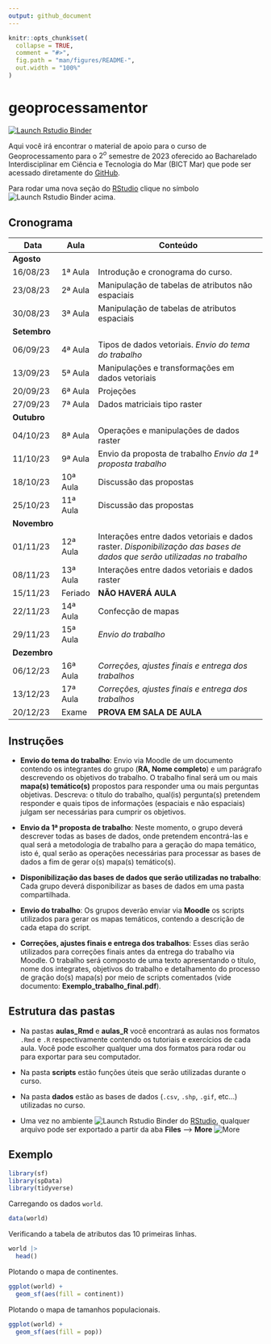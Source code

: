 ```yaml
---
output: github_document
---
```


<!-- README.md is generated from README.Rmd. Please edit that file -->

```r
knitr::opts_chunk$set(
  collapse = TRUE,
  comment = "#>",
  fig.path = "man/figures/README-",
  out.width = "100%"
)
```

# geoprocessamentor

<!-- badges: start -->
[![Launch Rstudio Binder](http://mybinder.org/badge_logo.svg)](https://mybinder.org/v2/gh/FCopf/geoprocessamentor/master?urlpath=rstudio)
<!-- badges: end -->

Aqui você irá encontrar o material de apoio para o curso de Geoprocessamento para o $2^o$ semestre de 2023 oferecido ao Bacharelado Interdisciplinar em Ciência e Tecnologia do Mar (BICT Mar) que pode ser acessado diretamente do [GitHub](https://github.com/FCopf/geoprocessamentor).

Para rodar uma nova seção do <a href="https://www.rstudio.com/tags/rstudio-ide/m" target="_blank">RStudio</a> clique no símbolo ![Launch Rstudio Binder](http://mybinder.org/badge_logo.svg) acima.

## Cronograma

| Data     | Aula      | Conteúdo                                          |
|-------------|-----------|---------------------------------------------------|
| **Agosto**  |           |                                                   |
| 16/08/23    | 1ª Aula   | Introdução e cronograma do curso.                 |
| 23/08/23    | 2ª Aula   | Manipulação de tabelas de atributos não espaciais |
| 30/08/23    | 3ª Aula   | Manipulação de tabelas de atributos espaciais     |
| **Setembro**|           |                                                   |
| 06/09/23    | 4ª Aula   | Tipos de dados vetoriais. *Envio do tema do trabalho* |
| 13/09/23    | 5ª Aula   | Manipulações e transformações em dados vetoriais  |
| 20/09/23    | 6ª Aula   | Projeções                                         |
| 27/09/23    | 7ª Aula   | Dados matriciais tipo raster                      |
| **Outubro** |           |                                                   |
| 04/10/23    | 8ª Aula   | Operações e manipulações de dados raster          |
| 11/10/23    | 9ª Aula   | Envio da proposta de trabalho *Envio da 1ª proposta trabalho* |
| 18/10/23    | 10ª Aula  | Discussão das propostas                           |
| 25/10/23    | 11ª Aula  | Discussão das propostas                           |
| **Novembro**|           |                                                   |
| 01/11/23    | 12ª Aula  | Interações entre dados vetoriais e dados raster. *Disponibilização das bases de dados que serão utilizadas no trabalho*   |
| 08/11/23    | 13ª Aula  | Interações entre dados vetoriais e dados raster   |
| 15/11/23    | Feriado   | **NÃO HAVERÁ AULA**                               |
| 22/11/23    | 14ª Aula  | Confecção de mapas                                |
| 29/11/23    | 15ª Aula  | *Envio do trabalho*                               |
| **Dezembro**|           |                                                   |
| 06/12/23    | 16ª Aula  | *Correções, ajustes finais e entrega dos trabalhos* |
| 13/12/23    | 17ª Aula  | *Correções, ajustes finais e entrega dos trabalhos* |
| 20/12/23    | Exame     | **PROVA EM SALA DE AULA**                         |

## Instruções

- **Envio do tema do trabalho**: Envio via Moodle de um documento contendo os integrantes do grupo (**RA, Nome completo**) e um parágrafo descrevendo os objetivos do trabalho. O trabalho final será um ou mais **mapa(s) temático(s)** propostos para responder uma ou mais perguntas objetivas. Descreva: o título do trabalho, qual(is) pergunta(s) pretendem responder e quais tipos de informações (espaciais e não espaciais) julgam ser necessárias para cumprir os objetivos. 

- **Envio da 1ª proposta de trabalho**: Neste momento, o grupo deverá descrever todas as bases de dados, onde pretendem encontrá-las e qual será a metodologia de trabalho para a geração do mapa temático, isto é, qual serão as operações necessárias para processar as bases de dados a fim de gerar o(s) mapa(s) temático(s).

- **Disponibilização das bases de dados que serão utilizadas no trabalho**: Cada grupo deverá disponibilizar as bases de dados em uma pasta compartilhada.

- **Envio do trabalho**: Os grupos deverão enviar via **Moodle** os scripts utilizados para gerar os mapas temáticos, contendo a descrição de cada etapa do script.

- **Correções, ajustes finais e entrega dos trabalhos**: Esses dias serão utilizados para correções finais antes da entrega do trabalho via Moodle. O trabalho será composto de uma texto apresentando o título, nome dos integrates, objetivos do trabalho e detalhamento do processo de gração do(s) mapa(s) por meio de scripts comentados (vide documento: **Exemplo_trabalho_final.pdf**).

## Estrutura das pastas

- Na pastas **aulas_Rmd** e **aulas_R** você encontrará as aulas nos formatos `.Rmd` e `.R` respectivamente contendo os tutoriais e exercícios de cada aula. Você pode escolher qualquer uma dos formatos para rodar ou para exportar para seu computador.

- Na pasta **scripts** estão funções úteis que serão utilizadas durante o curso.

- Na pasta **dados** estão as bases de dados (`.csv`, `.shp`, `.gif`, etc...) utilizadas no curso.

- Uma vez no ambiente ![Launch Rstudio Binder](http://mybinder.org/badge_logo.svg) do <a href="https://www.rstudio.com/tags/rstudio-ide/m" target="_blank">RStudio</a>, qualquer arquivo pode ser exportado a partir da aba **Files** --> **More** ![More](imagens/gear-fill.svg)


## Exemplo

```r
library(sf)
library(spData)
library(tidyverse)
```

Carregando os dados `world`.

```r
data(world)
```

Verificando a tabela de atributos das 10 primeiras linhas.

```r
world |>
  head()
```

Plotando o mapa de continentes.

```r
ggplot(world) +
  geom_sf(aes(fill = continent))
```

Plotando o mapa de tamanhos populacionais.

```r
ggplot(world) +
  geom_sf(aes(fill = pop))
```

